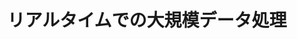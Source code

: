 ﻿---
title: "リアルタイムでの大規模データ処理"
category: "その他"
vol: 72
interviewee: "鈴村 豊太郎"
url: "https://sites.google.com/site/tokyotechsuzumuralab/"
tags: ["情報","設計","データ","通信","ソフトウェア"]
pdf: "72-3-suzumura.pdf"
career: ""
pdfurl: "72-3-suzumura/72-3-suzumura.pdf"
preface: "近年、ネットワーク技術の進歩やさまざまな通信機器の普及により、私たちは大量の情報をリアルタイムで受け取れるようになった。時々刻々と送られてくる大量の情報をリアルタイムで扱うために、データストリーム処理という新たなデータ処理が注目されている。データストリーム処理は、送られてくるデータを逐次的に処理することで、リアルタイムでのデータ処理を可能とする。鈴村研究室では、データストリーム処理のソフトウェアを設計することを想定し、その上で浮かび上がってくるさまざまな課題を研究している。"
---

